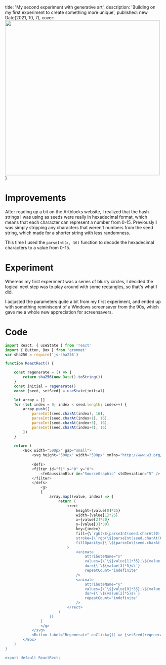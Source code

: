 

  title: 'My second experiment with generative art',
  description: 'Building on my first experiment to create something more unique',
  published: new Date(2021, 10, 7),
  cover: <Image src="/react-rects.png" height="500" width="500" />
}

# Improvements
After reading up a bit on the Artblocks website, I realized that the hash strings I was using as seeds were really in hexadecimal format, which means that each character can represent a number from 0-15.
Previously I was simply stripping any characters that weren't numbers from the seed string, which made for a shorter string with less randomness.

This time I used the `parseInt(x, 16)` function to decode the hexadecimal characters to a value from 0-15.

# Experiment
Whereas my first experiment was a series of blurry circles, I decided the logical next step was to play around with some rectangles, so that's what I did.

I adjusted the parameters quite a bit from my first experiment, and ended up with something reminiscent of a Windows screensaver from the 90s, which gave me a whole new appreciation for screensavers.

<ReactRects />

# Code
```javascript
import React, { useState } from 'react'
import { Button, Box } from 'grommet'
var sha256 = require('js-sha256')

function ReactRect() {

    const regenerate = () => {
        return sha256(new Date().toString())
    }
    const initial = regenerate()
    const [seed, setSeed] = useState(initial)

    let array = []
    for (let index = 0; index < seed.length; index++) {
        array.push([
            parseInt(seed.charAt(index), 16), 
            parseInt(seed.charAt(index+1), 16), 
            parseInt(seed.charAt(index+3), 16), 
            parseInt(seed.charAt(index+4), 16)
        ])
    }
    
    return (
        <Box width="500px" gap="small">
            <svg height="500px" width="500px" xmlns="http://www.w3.org/2000/svg">
                
            <defs>
            <filter id="f1" x="0" y="0">
                <feGaussianBlur in="SourceGraphic" stdDeviation="5" />
            </filter>
            </defs>
                <g>
                {
                    array.map((value, index) => {
                        return (
                            <rect 
                                height={value[0]*25} 
                                width={value[1]*25}
                                x={value[2]*30}
                                y={value[3]*30}
                                key={index} 
                                fill={\`rgb(\${parseInt(seed.charAt(0), 16)*17},\${parseInt(seed.charAt(1), 16)*17},\${parseInt(seed.charAt(2), 16)*17})\`}
                                stroke={\`rgb(\${parseInt(seed.charAt(0), 16)*17},\${parseInt(seed.charAt(1), 16)*17},\${parseInt(seed.charAt(2), 16)*17})\`}
                                fillOpacity={\`\${parseInt(seed.charAt(4), 16)}%\`}
                            >
                                <animate
                                    attributeName="x" 
                                    values={\`\${value[1]*35};\${value[0]*35};\${value[1]*35}\`} 
                                    dur={\`\${value[3]*5}s\`} 
                                    repeatCount="indefinite" 
                                />
                                <animate
                                    attributeName="y" 
                                    values={\`\${value[0]*35};\${value[1]*35};\${value[0]*35}\`} 
                                    dur={\`\${value[2]*5}s\`} 
                                    repeatCount="indefinite" 
                                />
                            </rect>
                        )
                    })
                }
                </g>
            </svg>
            <Button label="Regenerate" onClick={() => {setSeed(regenerate())}}/>
        </Box>
    )
}

export default ReactRect;
```



